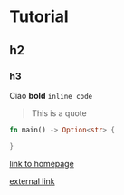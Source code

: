 
<Head>
		<title>Tuono tutorial</title>
</Head>

# Tutorial
## h2
### h3

Ciao **bold** `inline code`

> This is a quote

```rust
fn main() -> Option<str> {

}
```

[link to homepage](/)

[external link](https://google.com)

